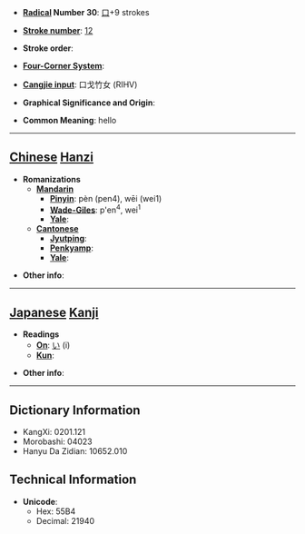 * '''[[Wiktionary:Chinese radical index| Radical]] Number 30''': [[Wiktionary:Chinese radical index 口|口]]+9 strokes

* '''[[Wiktionary:Chinese total strokes index|Stroke number]]''': [[Wiktionary:Chinese total strokes index 12|12]]

* '''Stroke order''': 

* '''[[Wiktionary:Chinese four corner index|Four-Corner System]]''': 

* '''[[Wiktionary:Chinese Cangjie index|Cangjie input]]''': 口戈竹女 (RIHV)

* '''Graphical Significance and Origin''': 

* '''Common Meaning''': hello

----

== [[Chinese]] [[Hanzi]] ==

* '''Romanizations'''
** '''[[Mandarin]]'''
*** '''[[Pinyin]]''': pèn (pen4), wēi (wei1)
*** '''[[Wade-Giles]]''': p'en<sup>4</sup>, wei<sup>1</sup>
*** '''[[Yale]]''': 
** '''[[Cantonese]]'''
*** '''[[Jyutping]]''':
*** '''[[Penkyamp]]''': 
*** '''[[Yale]]''': 

* '''Other info''': 

----

== [[Japanese]] [[Kanji]] ==

* '''Readings'''
** '''[[On]]''': [[い]] (i)
** '''[[Kun]]''': 

* '''Other info''':  

----

== Dictionary Information ==

* KangXi: 0201.121
* Morobashi: 04023
* Hanyu Da Zidian: 10652.010

== Technical Information ==

* '''Unicode''':
** Hex: 55B4
** Decimal: 21940